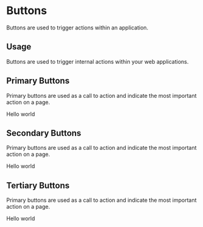 
<Meta title='Design System|Buttons' component={PrimaryButton} />

# Buttons

Buttons are used to trigger actions within an application.

## Usage

Buttons are used to trigger internal actions within your web applications.

## Primary Buttons

Primary buttons are used as a call to action and indicate the most important action on a page.

<Preview withToolbar>
  <Story name='primary'>
    <PrimaryButton disabled={boolean('Disabled', false)} onClick={action('button-click')}>Hello world</PrimaryButton>
  </Story>
</Preview>

## Secondary Buttons

Primary buttons are used as a call to action and indicate the most important action on a page.

<Story name='secondary'>
  <SecondaryButton>Hello world</SecondaryButton>
</Story>

## Tertiary Buttons

Primary buttons are used as a call to action and indicate the most important action on a page.

<Story name='tertiary'>
  <TertiaryButton>Hello world</TertiaryButton>
</Story>
